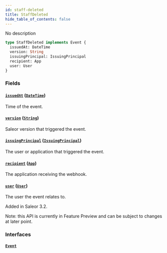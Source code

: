 ```yaml
---
id: staff-deleted
title: StaffDeleted
hide_table_of_contents: false
---
```


No description

```graphql
type StaffDeleted implements Event {
  issuedAt: DateTime
  version: String
  issuingPrincipal: IssuingPrincipal
  recipient: App
  user: User
}
```

### Fields

#### [`issuedAt`](#) ([`DateTime`](../../../developer/api-reference/scalars/date-time))

Time of the event.

#### [`version`](#) ([`String`](../../../developer/api-reference/scalars/string))

Saleor version that triggered the event.

#### [`issuingPrincipal`](#) ([`IssuingPrincipal`](../../../developer/api-reference/unions/issuing-principal))

The user or application that triggered the event.

#### [`recipient`](#) ([`App`](../../../developer/api-reference/objects/app))

The application receiving the webhook.

#### [`user`](#) ([`User`](../../../developer/api-reference/objects/user))

The user the event relates to.

Added in Saleor 3.2.

Note: this API is currently in Feature Preview and can be subject to changes at later point.

### Interfaces

#### [`Event`](../../../developer/api-reference/interfaces/event)
